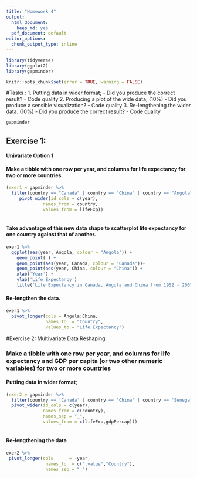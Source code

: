 ```yaml
---
title: "Homework 4"
output: 
  html_document:
    keep_md: yes
  pdf_document: default
editor_options:
  chunk_output_type: inline
---
```


```r
library(tidyverse)
library(ggplot2)
library(gapminder)
```

<!---The following chunk allows errors when knitting--->

```r
knitr::opts_chunk$set(error = TRUE, warning = FALSE)
```

#Tasks :
1. Putting data in wider format;
    - Did you produce the correct result?
    - Code quality
2. Producing a plot of the wide data; (10%)
    - Did you produce a sensible visualization?
    -  Code quality
3. Re-lengthening the wider data. (10%)
    - Did you produce the correct result?
    - Code quality
   
```r
gapminder
```


## Exercise 1: 
#### Univariate Option 1

#### Make a tibble with one row per year, and columns for life expectancy for two or more countries.
```r
(exer1 = gapminder %>% 
  filter(country == "Canada" | country == "China" | country == "Angola") %>% 
     pivot_wider(id_cols = c(year), 
              names_from = country, 
              values_from = lifeExp))
 
```

#### Take advantage of this new data shape to scatterplot life expectancy for one country against that of another.

```r
exer1 %>% 
  ggplot(aes(year, Angola, colour = "Angola")) +
    geom_point( ) +
    geom_point(aes(year, Canada, colour = "Canada"))+
    geom_point(aes(year, China, colour = "China")) +
    xlab('Year') +
    ylab('Life Expectancy')
    title('Life Expectancy in Canada, Angola and China from 1952 - 2007')
```

#### Re-lengthen the data.

```r
exer1 %>%  
  pivot_longer(cols = Angola:China, 
               names_to  = "Country", 
               values_to = "Life Expectancy")
```

#Exercise 2: Multivariate Data Reshaping

### Make a tibble with one row per year, and columns for life expectancy and GDP per capita (or two other numeric variables) for two or more countries

#### Putting data in wider format;
```r
(exer2 = gapminder %>% 
  filter(country == 'Canada' | country == 'China' | country == 'Senegal') %>% 
  pivot_wider(id_cols = c(year),
              names_from = c(country),
              names_sep = "_",
              values_from = c(lifeExp,gdpPercap)))
              
```

#### Re-lengthening the data

```r
exer2 %>% 
 pivot_longer(cols      = -year, 
               names_to  = c(".value","Country"),
               names_sep = "_")
```


